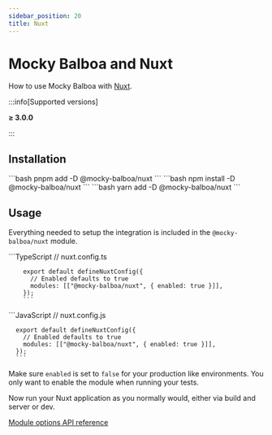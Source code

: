 ```yaml
---
sidebar_position: 20
title: Nuxt
---
```


# Mocky Balboa and Nuxt

How to use Mocky Balboa with [Nuxt](https://nuxtjs.org).

:::info[Supported versions]

__≥ 3.0.0__

:::

## Installation

<Tabs groupId="package-manager">
  <TabItem value="pnpm" label="pnpm" default>
      ```bash
      pnpm add -D @mocky-balboa/nuxt
      ```
    </TabItem>
  <TabItem value="npm" label="npm">
    ```bash
    npm install -D @mocky-balboa/nuxt
    ```
  </TabItem>
  <TabItem value="yarn" label="yarn">
    ```bash
    yarn add -D @mocky-balboa/nuxt
    ```
  </TabItem>
</Tabs>

## Usage

Everything needed to setup the integration is included in the `@mocky-balboa/nuxt` module.

<Tabs groupId="javascript-language">
  <TabItem value="typescript" label="TypeScript" default>
        ```TypeScript
        // nuxt.config.ts

        export default defineNuxtConfig({
          // Enabled defaults to true
          modules: [["@mocky-balboa/nuxt", { enabled: true }]],
        });
        ```
  </TabItem>
  <TabItem value="javascript" label="JavaScript">
      ```JavaScript
      // nuxt.config.js

      export default defineNuxtConfig({
        // Enabled defaults to true
        modules: [["@mocky-balboa/nuxt", { enabled: true }]],
      });
      ```
  </TabItem>
</Tabs>

Make sure `enabled` is set to `false` for your production like environments. You only want to enable the module when running your tests.

Now run your Nuxt application as you normally would, either via build and server or dev.

[Module options API reference](https://api-reference.mockybalboa.com/interfaces/_mocky-balboa_nuxt..MockyBalboaModuleOptions)
